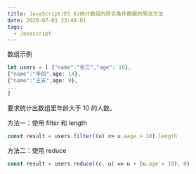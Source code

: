 ```yaml
---
title: JavaScript(ES 6)统计数组内符合条件数据的简洁方法
date: 2020-07-01 23:48:01
tags:
  - Javascript
---
```


数组示例

```ts
let users = [ {"name":"张三","age": 10},
{"name":"李四",age: 14},
{"name":"王五",age: 9},
...
]
```

要求统计出数组里年龄大于 10 的人数。

方法一：使用 filter 和 length

```ts
const result = users.filter((u) => u.aage > 10).length
```

方法二：使用 reduce

```ts
const result = users.reduce((c, u) => u + (u.age > 10), 0)
```

